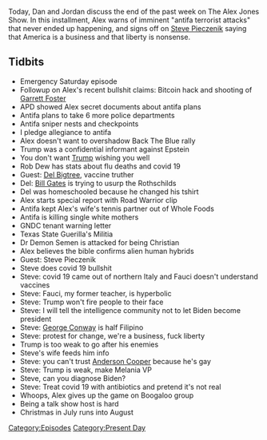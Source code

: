 {{DEFAULTSORT:
    #_EPISODE_0464:July 31-August 1, 2020
}}{{Episode
    | title             = July 31-August 1, 2020
    | caption           = Listen to this episode on [https://knowledgefight.libsyn.com/464-july-31-august-1-2020 Libsyn] [https://open.spotify.com/episode/1zddEEAEHKBbLdP0DAnANt Spotify], Read the [[Transcript/464: July 31-August 1, 2020|Unofficial Transcript]]
    | episodeNumber     = 464
    | length            = 01:29:56
    | airDate           = August 3, 2020
    | coverageStartDate = July 31, 2020
    | coverageEndDate   = August 1, 2020
    | episodeType       = [[:Category:Present Day|Present Day]]
    | appearance        = [[Garrett Foster]], [[Rob Dew]], [[Del Bigtree]], [[Bill Gates]], [[Stella Immanuel]], [[Steve Pieczenik]], [[Anthony Fauci]], [[George Conway]], [[Anderson Cooper]], [[Melania Trump]]
    | previousEpisode   = [[463: July 28-30, 2020]]
    | nextEpisode       = [[465: August 3-4, 2020]]
}}

{{Stub}}

Today, Dan and Jordan discuss the end of the past week on The Alex Jones Show. In this installment, Alex warns of imminent "antifa terrorist attacks" that never ended up happening, and signs off on [[Steve Pieczenik]] saying that America is a business and that liberty is nonsense.

==Tidbits==

*Emergency Saturday episode
*Followup on Alex's recent bullshit claims: Bitcoin hack and shooting of [[Garrett Foster]]
*APD showed Alex secret documents about antifa plans
*Antifa plans to take 6 more police departments
*Antifa sniper nests and checkpoints
*I pledge allegiance to antifa
*Alex doesn't want to overshadow Back The Blue rally
*Trump was a confidential informant against Epstein
*You don't want [[Donald Trump|Trump]] wishing you well
*Rob Dew has stats about flu deaths and covid 19
*Guest: [[Del Bigtree]], vaccine truther
*Del: [[Bill Gates]] is trying to usurp the Rothschilds
*Del was homeschooled because he changed his tshirt
*Alex starts special report with Road Warrior clip
*Antifa kept Alex's wife's tennis partner out of Whole Foods
*Antifa is killing single white mothers
*GNDC tenant warning letter
*Texas State Guerilla's Militia
*Dr Demon Semen is attacked for being Christian
*Alex believes the bible confirms alien human hybrids
*Guest: Steve Pieczenik
*Steve does covid 19 bullshit
*Steve: covid 19 came out of northern Italy and Fauci doesn't understand vaccines
*Steve: Fauci, my former teacher, is hyperbolic
*Steve: Trump won't fire people to their face
*Steve: I will tell the intelligence community not to let Biden become president
*Steve: [[George Conway]] is half Filipino
*Steve: protest for change, we're a business, fuck liberty
*Trump is too weak to go after his enemies
*Steve's wife feeds him info
*Steve: you can't trust [[Anderson Cooper]] because he's gay
*Steve: Trump is weak, make Melania VP
*Steve, can you diagnose Biden?
*Steve: Treat covid 19 with antibiotics and pretend it's not real
*Whoops, Alex gives up the game on Boogaloo group
*Being a talk show host is hard
*Christmas in July runs into August

[[Category:Episodes]]
[[Category:Present Day]]
